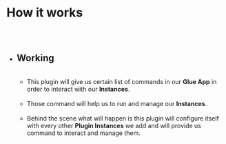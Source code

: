 
<Meta title="Dev Process Manager Plugin Docs/How It Works" />


# How it works

##

<br/>

* ## Working
  
  <br/>
  
  * This plugin will give us certain list of commands in our **Glue App**
  in order to interact with our **Instances**.
  
  
  <br/>
  
  
  
  * Those command will help us to run and manage our **Instances**.
  
  
  <br/>
  
  * Behind the scene what will happen is this plugin will configure itself with
  every other **Plugin Instances** we add and will provide us command to interact
  and manage them.
  
  
  <br/>
  










